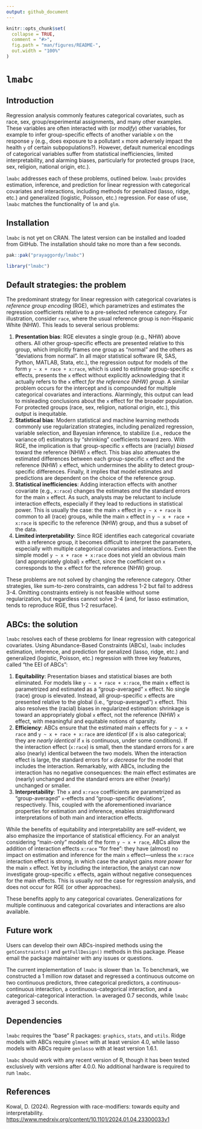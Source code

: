 ```yaml
---
output: github_document
---
```


<!-- README.md is generated from README.Rmd. Please edit that file -->

```r
knitr::opts_chunk$set(
  collapse = TRUE,
  comment = "#>",
  fig.path = "man/figures/README-",
  out.width = "100%"
)
```

# `lmabc`

## Introduction

Regression analysis commonly features categorical covariates, such as race, sex, group/experimental assignments, and many other examples. These variables are often interacted with (or *modify*) other variables, for example to infer group-specific effects of another variable `x` on the response `y` (e.g., does exposure to a pollutant `x` more adversely impact the health `y` of certain subpopulations?). However, default numerical encodings of categorical variables suffer from statistical inefficiencies, limited interpretability, and alarming biases, particularly for protected groups (race, sex, religion, national origin, etc.). 

`lmabc` addresses each of these problems, outlined below. `lmabc` provides estimation, inference, and prediction for linear regression with categorical covariates and interactions, including methods for penalized (lasso, ridge, etc.) and generalized (logistic, Poisson, etc.) regression. For ease of use, `lmabc` matches the functionality of `lm` and `glm`. 

## Installation

`lmabc` is not yet on CRAN. The latest version can be installed and loaded from GitHub. The installation should take no more than a few seconds.

```r
pak::pak("prayaggordy/lmabc")

library("lmabc")
```

## Default strategies: the problem

The predominant strategy for linear regression with categorical covariates is *reference group encoding* (RGE), which parametrizes and estimates the regression coefficients relative to a pre-selected reference category. For illustration, consider `race`, where the usual reference group is non-Hispanic White (NHW). This leads to several serious problems:

1. **Presentation bias**: RGE elevates a single group (e.g., NHW) above others. All other group-specific effects are presented relative to this group, which implicitly frames one group as "normal" and the others as "deviations from normal". In all major statistical software (R, SAS, Python,  MATLAB, Stata, etc.), the regression output for models of the form `y ~ x + race + x:race`, which is used to estimate group-specific `x` effects, presents the `x` effect without explicitly acknowledging that it actually refers to the `x` effect *for the reference (NHW) group*. A similar problem occurs for the intercept and is compounded for multiple categorical covariates and interactions. Alarmingly, this output can lead to misleading conclusions about the `x` effect for the broader population. For protected groups (race, sex, religion, national origin, etc.), this output is inequitable. 
1. **Statistical bias**: Modern statistical and machine learning methods commonly use regularization strategies, including penalized regression, variable selection, and Bayesian inference, to stabilize (i.e., reduce the variance of) estimators by "shrinking" coefficients toward zero. With RGE, the implication is that group-specific `x` effects are (racially) *biased* toward the reference (NHW) `x` effect. This bias also attenuates the estimated differences between each group-specific `x` effect and the reference (NHW) `x` effect, which undermines the ability to detect group-specific differences. Finally, it implies that model estimates and predictions are dependent on the choice of the reference group. 
1. **Statistical inefficiencies**: Adding interaction effects with another covariate (e.g., `x:race`) changes the estimates *and* the standard errors for the main `x` effect. As such, analysts may be reluctant to include interaction effects, especially if they lead to reductions in statistical power. This is usually the case: the main `x` effect in `y ~ x + race` is common to all (race) groups, while the main `x` effect in `y ~ x + race + x:race` is specific to the reference (NHW) group, and thus a subset of the data. 
1. **Limited interpretability**: Since RGE identifies each categorical covariate with a reference group, it becomes difficult to interpret the parameters, especially with multiple categorical covariates and interactions. Even the simple model `y ~ x + race + x:race` does not yield an obvious main (and appropriately global) `x` effect, since the coefficient on `x` corresponds to the `x` effect for the reference (NHW) group. 

These problems are not solved by changing the reference category. Other strategies, like sum-to-zero constraints, can address 1-2 but fail to address 3-4. Omitting constraints entirely is not feasible without some regularization, but regardless cannot solve 3-4 (and, for lasso estimation, tends to reproduce RGE, thus 1-2 resurface).  

## ABCs: the solution

`lmabc` resolves each of these problems for linear regression with categorical covariates. Using Abundance-Based Constraints (ABCs), `lmabc` includes estimation, inference, and prediction for penalized (lasso, ridge, etc.) and generalized (logistic, Poisson, etc.) regression with three key features, called "the EEI of ABCs": 

1. **Equitability**: Presentation biases and statistical biases are both eliminated. For models like `y ~ x + race + x:race`, the main `x` effect is parametrized and estimated as a "group-averaged" `x` effect. No single (race) group is elevated. Instead, all group-specific `x` effects are presented relative to the global (i.e., "group-averaged") `x` effect. This also resolves the (racial) biases in regularized estimation: shrinkage is toward an appropriately global `x` effect, not the reference (NHW) `x` effect, with meaningful and equitable notions of sparsity. 
1. **Efficiency**: ABCs ensure that the estimated main `x` effects for `y ~ x + race` and `y ~ x + race + x:race` are *identical* (if `x` is also categorical; they are *nearly identical* if `x` is continuous, under some conditions). If the interaction effect (`x:race`) is small, then the standard errors for `x` are also (nearly) identical between the two models. When the interaction effect is large, the standard errors for `x` *decrease* for the model that includes the interaction. Remarkably, with ABCs, including the interaction has no negative consequences: the main effect estimates are (nearly) unchanged and the standard errors are either (nearly) unchanged or smaller. 
1. **Interpretability**: The `x` and `x:race` coefficients are parametrized as "group-averaged" `x`-effects and "group-specific deviations", respectively. This, coupled with the aforementioned invariance properties for estimation and inference, enables straightforward interpretations of both main and interaction effects.

While the benefits of equitability and interpretability are self-evident, we also emphasize the importance of statistical efficiency. For an analyst considering "main-only" models of the form `y ~ x + race`, ABCs allow the addition of interaction effects `x:race` "for free": they have (almost) no impact on estimation and inference for the main `x` effect---unless the `x:race` interaction effect is strong, in which case the analyst gains *more power* for the main `x` effect. Yet by including the interaction, the analyst can now investigate group-specific `x` effects, again without negative consequences for the main effects. This is usually *not* the case for regression analysis, and does not occur for RGE (or other approaches).  

These benefits apply to any categorical covariates. Generalizations for multiple continuous and categorical covariates and interactions are also available.

## Future work

Users can develop their own ABCs-inspired methods using the `getConstraints()` and `getFullDesign()` methods in this package. Please email the package maintainer with any issues or questions.

The current implementation of `lmabc` is slower than `lm`. To benchmark, we constructed a 1 million row dataset and regressed a continuous outcome on two continuous predictors, three categorical predictors, a continuous-continuous interaction, a continuous-categorical interaction, and a categorical-categorical interaction. `lm` averaged 0.7 seconds, while `lmabc` averaged 3 seconds.

## Dependencies

`lmabc` requires the "base" R packages: `graphics`, `stats`, and `utils`. Ridge models with ABCs require `glmnet` with at least version 4.0, while lasso models with ABCs require `genlasso` with at least version 1.6.1.

`lmabc` should work with any recent version of R, though it has been tested exclusively with versions after 4.0.0. No additional hardware is required to run `lmabc`.

## References

Kowal, D. (2024). Regression with race-modifiers: towards equity and interpretability. <https://www.medrxiv.org/content/10.1101/2024.01.04.23300033v1>

